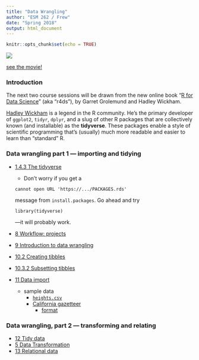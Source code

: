 ```yaml
---
title: "Data Wrangling"
author: "ESM 262 / Frew"
date: "Spring 2018"
output: html_document
---
```


```r
knitr::opts_chunk$set(echo = TRUE)
```

![](herding_cats.jpg)

[see the movie!](https://www.youtube.com/embed/m_MaJDK3VNE)

### Introduction

The next two course sessions will be drawn from the new online book "[R for Data Science](http://r4ds.had.co.nz/)" (aka "r4ds"), by Garret Grolemund and Hadley Wickham.

[Hadley Wickham](http://hadley.nz/) is a legend in the R community. He's the primary developer of `ggplot2`, `tidyr`, `dplyr`, and a slug of other R packages that are collectively known (and installable) as the **tidyverse**. These packages enable a style of scientific programming that's (usually) much more readable and easier to learn than "standard" R.

### Data wrangling part 1 --- importing and tidying

- [1.4.3 The tidyverse](http://r4ds.had.co.nz/introduction.html#the-tidyverse)
    - Don't worry if you get a
```
cannot open URL 'https://.../PACKAGES.rds'
```
    message from `install.packages`. Go ahead and try
```
library(tidyverse)
```
    ---it will probably work.
- [8 Workflow: projects](http://r4ds.had.co.nz/workflow-projects.html)
- [9 Introduction to data wrangling](http://r4ds.had.co.nz/wrangle-intro.html)
- [10.2 Creating tibbles](http://r4ds.had.co.nz/tibbles.html#tibbles)
- [10.3.2 Subsetting tibbles](http://r4ds.had.co.nz/tibbles.html#subsetting)
- [11 Data import](http://r4ds.had.co.nz/data-import.html)
    - sample data
        - [`heights.csv`](https://raw.githubusercontent.com/hadley/r4ds/master/data/heights.csv)
        - [California gazetteer](https://geonames.usgs.gov/docs/stategaz/CA_Features_20180401.zip)
            - [format](https://geonames.usgs.gov/domestic/states_fileformat.htm)

### Data wrangling, part 2 --- transforming and relating

- [12 Tidy data](http://r4ds.had.co.nz/tidy-data.html)
- [5 Data Transformation](http://r4ds.had.co.nz/transform.html)
- [13 Relational data](http://r4ds.had.co.nz/relational-data.html)